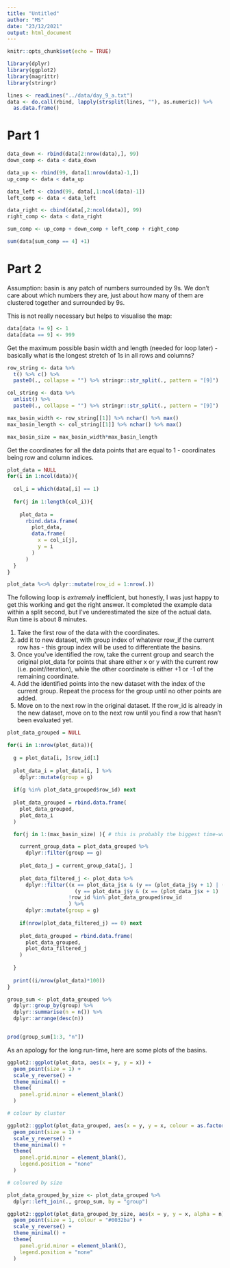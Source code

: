 ```yaml
---
title: "Untitled"
author: "MS"
date: "23/12/2021"
output: html_document
---
```


```r
knitr::opts_chunk$set(echo = TRUE)

library(dplyr)
library(ggplot2)
library(magrittr)
library(stringr)

lines <- readLines("../data/day_9_a.txt")
data <- do.call(rbind, lapply(strsplit(lines, ""), as.numeric)) %>% 
  as.data.frame()
```

# Part 1

```r
data_down <- rbind(data[2:nrow(data),], 99)
down_comp <- data < data_down

data_up <- rbind(99, data[1:nrow(data)-1,])
up_comp <- data < data_up

data_left <- cbind(99, data[,1:ncol(data)-1])
left_comp <- data < data_left

data_right <- cbind(data[,2:ncol(data)], 99)
right_comp <- data < data_right

sum_comp <- up_comp + down_comp + left_comp + right_comp
```

```r
sum(data[sum_comp == 4] +1)
```

# Part 2

Assumption: basin is any patch of numbers surrounded by 9s. 
We don't care about which numbers they are, just about how many of them are clustered together and surrounded by 9s.

This is not really necessary but helps to visualise the map:

```r
data[data != 9] <- 1
data[data == 9] <- 999
```

Get the maximum possible basin width and length (needed for loop later) - basically what is the longest stretch of 1s in all rows and columns?

```r
row_string <- data %>% 
  t() %>% c() %>% 
  paste0(., collapse = "") %>% stringr::str_split(., pattern = "[9]")

col_string <- data %>% 
  unlist() %>% 
  paste0(., collapse = "") %>% stringr::str_split(., pattern = "[9]")

max_basin_width <- row_string[[1]] %>% nchar() %>% max()
max_basin_length <- col_string[[1]] %>% nchar() %>% max()

max_basin_size = max_basin_width*max_basin_length
```

Get the coordinates for all the data points that are equal to 1 - coordinates being row and column indices. 

```r
plot_data = NULL
for(i in 1:ncol(data)){
  
  col_i = which(data[,i] == 1)
  
  for(j in 1:length(col_i)){
    
    plot_data = 
      rbind.data.frame(
        plot_data, 
        data.frame(
          x = col_i[j], 
          y = i
        )
      )
  }
}

plot_data %<>% dplyr::mutate(row_id = 1:nrow(.))

```


The following loop is *extremely* inefficient, but honestly, I was just happy to get this working and get the right answer. It completed the example data within a split second, but I've underestimated the size of the actual data. Run time is about 8 minutes. 

1. Take the first row of the data with the coordinates. 
2. add it to new dataset, with group index of whatever row_if the current row has - this group index will be used to differentiate the basins. 
3. Once you've identified the row, take the current group and search the original plot_data for points that share either x or y with the current row (i.e. point/iteration), while the other coordinate is either +1 or -1 of the remaining coordinate. 
4. Add the identified points into the new dataset with the index of the current group. Repeat the process for the group until no other points are added. 
5. Move on to the next row in the original dataset. If the row_id is already in the new dataset, move on to the next row until you find a row that hasn't been evaluated yet. 


```r
plot_data_grouped = NULL

for(i in 1:nrow(plot_data)){
  
  g = plot_data[i, ]$row_id[1]
  
  plot_data_i = plot_data[i, ] %>% 
    dplyr::mutate(group = g)
  
  if(g %in% plot_data_grouped$row_id) next
  
  plot_data_grouped = rbind.data.frame(
    plot_data_grouped, 
    plot_data_i
  )

  for(j in 1:(max_basin_size) ){ # this is probably the biggest time-waster. I had no conception of how large the largest group could have been, so the code just loops through the maximum possible basin size - there was probably a more sophisticated way to estimate this. Which means that it's also looping through empty rows dozens of times for the smaller basins, given that the max group size is 105. I've added a `next` command on line 138 just to save a little bit of time but it doesn't help awful lot. My thinking was to break the loop instead, which sped things up considerably, but that didn't lead to the right answer - on rare occasions, empty unique rows are needed so that the loop can get to the next step, which will not necessarily be empty. Overall, this took about 8 minutes to run. 

    current_group_data = plot_data_grouped %>% 
      dplyr::filter(group == g)
    
    plot_data_j = current_group_data[j, ]
    
    plot_data_filtered_j <- plot_data %>% 
      dplyr::filter((x == plot_data_j$x & (y == (plot_data_j$y + 1) | (y == (plot_data_j$y - 1)))) |
                      (y == plot_data_j$y & (x == (plot_data_j$x + 1) | (x == (plot_data_j$x - 1)))), 
                    !row_id %in% plot_data_grouped$row_id
                    ) %>% 
      dplyr::mutate(group = g)
    
    if(nrow(plot_data_filtered_j) == 0) next
    
    plot_data_grouped = rbind.data.frame(
      plot_data_grouped, 
      plot_data_filtered_j
    ) 
    
  }
  
  print((i/nrow(plot_data)*100))
}

group_sum <- plot_data_grouped %>% 
  dplyr::group_by(group) %>% 
  dplyr::summarise(n = n()) %>% 
  dplyr::arrange(desc(n))


prod(group_sum[1:3, "n"])

```

As an apology for the long run-time, here are some plots of the basins.

```r
ggplot2::ggplot(plot_data, aes(x = y, y = x)) + 
  geom_point(size = 1) +
  scale_y_reverse() + 
  theme_minimal() +
  theme(
    panel.grid.minor = element_blank()
  )

# colour by cluster

ggplot2::ggplot(plot_data_grouped, aes(x = y, y = x, colour = as.factor(group))) + 
  geom_point(size = 1) +
  scale_y_reverse() + 
  theme_minimal() +
  theme(
    panel.grid.minor = element_blank(), 
    legend.position = "none"
  )

# coloured by size 

plot_data_grouped_by_size <- plot_data_grouped %>% 
  dplyr::left_join(., group_sum, by = "group")

ggplot2::ggplot(plot_data_grouped_by_size, aes(x = y, y = x, alpha = n)) + 
  geom_point(size = 1, colour = "#0032ba") +
  scale_y_reverse() + 
  theme_minimal() +
  theme(
    panel.grid.minor = element_blank(), 
    legend.position = "none"
  )
```




